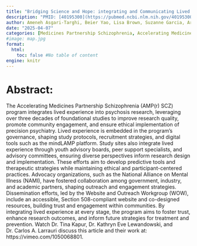 ```yaml
---
title: "Bridging Science and Hope: integrating and Communicating Lived experience in Accelerating Medicines Partnership(r) Schizophrenia Program"
description: "PMID: [40195300](https://pubmed.ncbi.nlm.nih.gov/40195300/){target='_blank'}    DOI: [10.1038/s41537-025-00572-7](https://doi.org/10.1038/s41537-025-00572-7){target='_blank'}"
author: Ameneh Asgari-Targhi, Beier Yao, Lisa Brown, Suzanne Garcia, Arundati Nagendra, Kota Chin, Tashrif Billah, Nora Penzel, Omar John, Nicholas Prunier, Simone Veale, Elana Kotler, Grace R Jacobs, Ming Zhan, Michael J Coleman, Sylvain Bouix, Ofer Pasternak, Guillermo Cecci, Justin T Baker, Daniel H Mathalon, Sinead M Kelly, Cheryl M Corcoran, Abraham Reichenberg, Inge Winter-van Rossum, Marek Kubicki, ... ...
date: "2025-04-07"
categories: [Medicines Partnership Schizophrenia, Accelerating Medicines Partnership, Partnership Schizophrenia, Accelerating Medicines, Medicines Partnership]
#image: map.jpg
format:
  html:
    toc: false #No table of content
engine: knitr
---
```


# Abstract:

The Accelerating Medicines Partnership Schizophrenia (AMP(r) SCZ) program integrates lived experience into psychosis research, leveraging over three decades of foundational studies to improve research quality, promote community engagement, and ensure ethical implementation of precision psychiatry. Lived experience is embedded in the program's governance, shaping study protocols, recruitment strategies, and digital tools such as the mindLAMP platform. Study sites also integrate lived experience through youth advisory boards, peer support specialists, and advisory committees, ensuring diverse perspectives inform research design and implementation. These efforts aim to develop predictive tools and therapeutic strategies while maintaining ethical and participant-centered practices. Advocacy organizations, such as the National Alliance on Mental Illness (NAMI), have fostered collaboration among government, industry, and academic partners, shaping outreach and engagement strategies. Dissemination efforts, led by the Website and Outreach Workgroup (WOW), include an accessible, Section 508-compliant website and co-designed resources, building trust and engagement within communities. By integrating lived experience at every stage, the program aims to foster trust, enhance research outcomes, and inform future strategies for treatment and prevention. Watch Dr. Tina Kapur, Dr. Kathryn Eve Lewandowski, and Dr. Carlos A. Larrauri discuss this article and their work at: https://vimeo.com/1050068801.
        